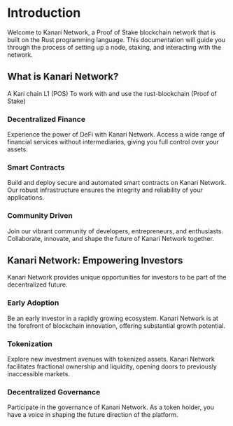 # Introduction
 
Welcome to Kanari Network, a Proof of Stake blockchain network that is built on the Rust programming language. This documentation will guide you through the process of setting up a node, staking, and interacting with the network.

## What is Kanari Network?

A Kari chain L1 (POS) To work with and use the rust-blockchain (Proof of Stake)


### Decentralized Finance
Experience the power of DeFi with Kanari Network. Access a wide range of financial services without intermediaries, giving you full control over your assets.

### Smart Contracts
Build and deploy secure and automated smart contracts on Kanari Network. Our robust infrastructure ensures the integrity and reliability of your applications.

### Community Driven
Join our vibrant community of developers, entrepreneurs, and enthusiasts. Collaborate, innovate, and shape the future of Kanari Network together.

## Kanari Network: Empowering Investors
Kanari Network provides unique opportunities for investors to be part of the decentralized future.

### Early Adoption
Be an early investor in a rapidly growing ecosystem. Kanari Network is at the forefront of blockchain innovation, offering substantial growth potential.

### Tokenization
Explore new investment avenues with tokenized assets. Kanari Network facilitates fractional ownership and liquidity, opening doors to previously inaccessible markets.

### Decentralized Governance
Participate in the governance of Kanari Network. As a token holder, you have a voice in shaping the future direction of the platform.

